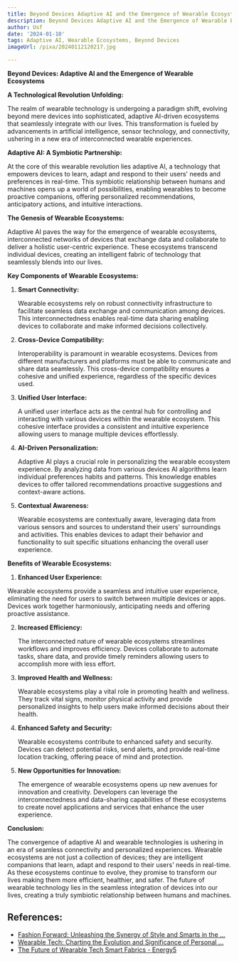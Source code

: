 ```yaml
---
title: Beyond Devices Adaptive AI and the Emergence of Wearable Ecosystems
description: Beyond Devices Adaptive AI and the Emergence of Wearable Ecosystems
author: Usf
date: '2024-01-10'
tags: Adaptive AI, Wearable Ecosystems, Beyond Devices
imageUrl: /pixa/20240112120217.jpg

---
```

**Beyond Devices: Adaptive AI and the Emergence of Wearable Ecosystems**

**A Technological Revolution Unfolding:**

The realm of wearable technology is  undergoing  a paradigm shift, evolving beyond mere  devices  into sophisticated, adaptive AI-driven ecosystems that seamlessly integrate with our lives. This transformation is fueled by advancements in artificial  intelligence, sensor technology, and  connectivity, ushering in a new era of interconnected wearable experiences.

**Adaptive AI: A Symbiotic Partnership:**

At the core of this wearable revolution lies adaptive AI, a technology that empowers devices to learn, adapt and respond to their  users' needs and preferences in  real-time. This  symbiotic relationship between  humans and machines opens up a world  of possibilities, enabling wearables to become proactive companions, offering personalized recommendations, anticipatory actions, and intuitive interactions.

**The Genesis of Wearable Ecosystems:**

Adaptive  AI paves the way for the  emergence of wearable ecosystems, interconnected networks of devices that exchange data and collaborate to deliver a holistic user-centric  experience. These ecosystems transcend  individual  devices,  creating  an intelligent fabric of technology that seamlessly blends into our lives.

**Key Components of Wearable Ecosystems:**

1. **Smart Connectivity:**

    Wearable ecosystems rely on robust  connectivity infrastructure to facilitate seamless data exchange and communication among devices. This  interconnectedness enables real-time data sharing enabling devices to collaborate  and make informed  decisions collectively.

2. **Cross-Device Compatibility:**

   Interoperability is paramount  in wearable ecosystems. Devices from different manufacturers and platforms must be able to communicate and  share data  seamlessly. This cross-device compatibility ensures a cohesive and  unified experience, regardless of the specific devices used.

3. **Unified User Interface:**

    A  unified user interface acts as the central hub for controlling and  interacting with various devices within  the wearable ecosystem. This cohesive interface provides a consistent and intuitive experience allowing users to manage multiple  devices effortlessly.

4. **AI-Driven Personalization:**

    Adaptive AI plays a crucial role in personalizing the  wearable ecosystem experience. By analyzing  data from various devices AI algorithms learn individual preferences habits and patterns. This knowledge enables devices to offer tailored recommendations proactive suggestions and context-aware actions.

5. **Contextual Awareness:**

   Wearable ecosystems are contextually aware, leveraging  data from various sensors and sources to understand their users' surroundings  and activities. This enables devices to adapt their behavior and functionality to suit specific situations enhancing the overall user  experience.

**Benefits of Wearable Ecosystems:**

1.  **Enhanced User Experience:**

   Wearable ecosystems  provide a seamless and intuitive  user experience,  eliminating the need for users to switch between multiple devices or apps. Devices work together harmoniously, anticipating needs  and offering proactive assistance.

2. **Increased Efficiency:**

   The interconnected nature of wearable ecosystems streamlines workflows and improves  efficiency. Devices collaborate to automate tasks, share data, and provide timely reminders allowing users to accomplish more with less effort.

3. **Improved  Health and Wellness:**

    Wearable ecosystems play a vital role in promoting health and wellness. They track vital signs, monitor physical activity and  provide  personalized insights to help users make informed decisions about their  health.

4. **Enhanced Safety and Security:**

   Wearable  ecosystems  contribute to enhanced safety  and security. Devices can detect potential risks, send alerts,  and provide real-time location tracking, offering peace of mind and protection.

5. **New Opportunities for Innovation:**

   The emergence  of wearable ecosystems  opens up new avenues for innovation and creativity.  Developers can leverage the interconnectedness and data-sharing capabilities of these ecosystems to create novel applications and services that  enhance the user experience.

**Conclusion:**

The convergence of adaptive AI and wearable technologies is ushering  in an era of seamless connectivity and personalized experiences. Wearable ecosystems  are not just a collection of devices; they are intelligent companions that learn, adapt and respond to  their users' needs in real-time. As these ecosystems continue  to evolve, they promise to transform our lives making them more efficient, healthier, and safer.  The future of  wearable technology lies in the seamless integration of devices into our lives, creating a truly symbiotic relationship between humans and machines.

## References:
- [Fashion Forward: Unleashing the Synergy of Style and Smarts in the ...](https://medium.com/@nikita.khowala5/fashion-forward-unleashing-the-synergy-of-style-and-smarts-in-the-evolution-of-wearable-tech-0f05e1c2b5b3)
- [Wearable Tech: Charting the Evolution and Significance of Personal ...](https://www.linkedin.com/pulse/wearable-tech-charting-evolution-significance-personal-david-cain)
- [The Future of Wearable Tech Smart Fabrics - Energy5](https://energy5.com/the-future-of-wearable-tech-smart-fabrics)
